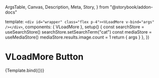   ArgsTable,
  Canvas,
  Description,
  Meta,
  Story,
} from "@storybook/addon-docs"

<Meta title="Components/CustomButtonComponents" />

  template: `
    <div id="wrapper" class="flex p-4"><VLoadMore v-bind="args" /></div>
  `,
  components: { VLoadMore },
  setup() {
    const searchStore = useSearchStore()
    searchStore.setSearchTerm("cat")
    const mediaStore = useMediaStore()
    mediaStore.results.image.count = 1
    return { args }
  },
})

# VLoadMore Button

<Description of={VLoadMore} />

<ArgsTable of={VLoadMore} />

<Canvas>
  <Story
    name="VLoadMore"
    parameters={{
      viewport: { defaultViewport: "sm" },
    }}
  >
    {Template.bind({})}
  </Story>
</Canvas>
